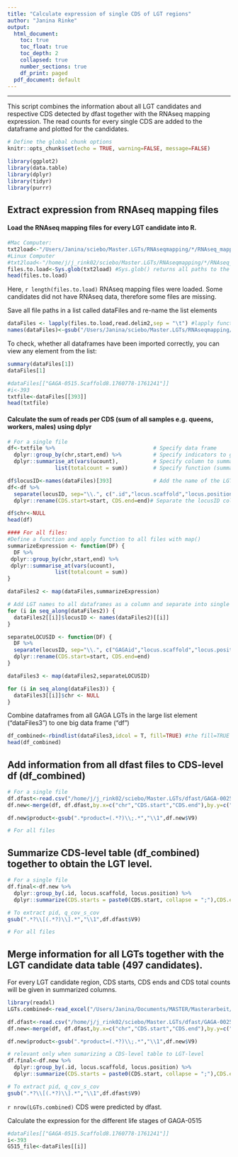 ```yaml
---
title: "Calculate expression of single CDS of LGT regions"
author: "Janina Rinke"
output: 
  html_document:
    toc: true
    toc_float: true
    toc_depth: 2
    collapsed: true
    number_sections: true
    df_print: paged
  pdf_document: default
---
```

<STYLE TYPE="text/css">
<!--
  td{
    font-family: Arial;
    font-size: 8pt;
    padding:0px;
    cellpadding="0";
    cellspacing="0"
  }
  th {
    font-family: Arial;
    font-size: 8pt;
    height: 20px;
    font-weight: bold;
    text-align: right;
    background-color: #ccccff;
  }
  table {
    border-spacing: 0px;
    border-collapse: collapse;
  }
--->
</STYLE>
---

This script combines the information about all LGT candidates and respective CDS detected by dfast together with the RNAseq mapping expression. The read counts for every single CDS are added to the dataframe and plotted for the candidates.

```r
# Define the global chunk options
knitr::opts_chunk$set(echo = TRUE, warning=FALSE, message=FALSE)
```

```r
library(ggplot2)
library(data.table)
library(dplyr)
library(tidyr)
library(purrr)
```

## Extract expression from RNAseq mapping files

#### Load the RNAseq mapping files for every LGT candidate into R.
```r
#Mac Computer:
txt2load<-"/Users/Janina/sciebo/Master.LGTs/RNAseqmapping/*/RNAseq_mapping_count_summary.txt"
#Linux Computer
#txt2load<-"/home/j/j_rink02/sciebo/Master.LGTs/RNAseqmapping/*/RNAseq_mapping_count_summary.txt"
files.to.load<-Sys.glob(txt2load) #Sys.glob() returns all paths to the files based on a wildcard pattern in our file paths
head(files.to.load)
```

Here, `r length(files.to.load)` RNAseq mapping files were loaded. Some candidates did not have RNAseq data, therefore some files are missing.

Save all file paths in a list called dataFiles and re-name the list elements
```r
dataFiles <- lapply(files.to.load,read.delim2,sep = "\t") #lapply function to read all files and save them as dataframes
names(dataFiles)<-gsub("/Users/Janina/sciebo/Master.LGTs/RNAseqmapping/(.*?)\\.fa.*","\\1",files.to.load) # gsub() selectively replaces multiple occurrences of a text within an R string ("search term", "replacement term",string searched) 
```

To check, whether all dataframes have been imported correctly, you can view any element from the list:
```r
summary(dataFiles[1])
dataFiles[1]
```


```r
#dataFiles[["GAGA-0515.Scaffold8.1760778-1761241"]]
#i<-393
txtfile<-dataFiles[[393]]
head(txtfile)
```


#### Calculate the sum of reads per CDS (sum of all samples e.g. queens, workers, males) using dplyr
```r
# For a single file
df<-txtfile %>%                               # Specify data frame
  dplyr::group_by(chr,start,end) %>%          # Specify indicators to group on 
  dplyr::summarise_at(vars(ucount),           # Specify column to summarize based on the group indicators
               list(totalcount = sum))        # Specify function (summarize as a list and save in column "totalcount")

df$locusID<-names(dataFiles)[393]             # Add the name of the LGT by adding a column called "locusID" 
df<-df %>% 
  separate(locusID, sep="\\.", c(".id","locus.scaffold","locus.position")) %>% 
  dplyr::rename(CDS.start=start, CDS.end=end)# Separate the locusID column into .id, scaffold and CDS position

df$chr<-NULL
head(df)
```

```r
#### For all files: 
#Define a function and apply function to all files with map()
summarizeExpression <- function(DF) {
  DF %>% 
 dplyr::group_by(chr,start,end) %>%          
 dplyr::summarise_at(vars(ucount),          
               list(totalcount = sum))
}

dataFiles2 <- map(dataFiles,summarizeExpression)

# Add LGT names to all dataframes as a column and separate into single columns with GAGAid, Scaffold and CDS coordinate
for (i in seq_along(dataFiles2)) {
  dataFiles2[[i]]$locusID <- names(dataFiles2)[[i]]
}

separateLOCUSID <- function(DF) {
  DF %>% 
  separate(locusID, sep="\\.", c("GAGAid","locus.scaffold","locus.position")) %>% 
  dplyr::rename(CDS.start=start, CDS.end=end)  
}

dataFiles3 <- map(dataFiles2,separateLOCUSID)

for (i in seq_along(dataFiles3)) {
  dataFiles3[[i]]$chr <- NULL
}
```

Combine dataframes from all GAGA LGTs in the large list element ("dataFiles3") to one big data frame ("df")
```r
df_combined<-rbindlist(dataFiles3,idcol = T, fill=TRUE) #the fill=TRUE option fills missing columns
head(df_combined)
```

## Add information from all dfast files to CDS-level df (df_combined)
```r
# For a single file
df.dfast<-read.csv("/home/j/j_rink02/sciebo/Master.LGTs/dfast/GAGA-0025.Scaffold15.4180270-4181120.fa/genome.gff_mod.gff",sep="\t",header=F)
df.new<-merge(df, df.dfast,by.x=c("chr","CDS.start","CDS.end"),by.y=c("V1","V4","V5"),all.x=T,all.y=T)

df.new$product<-gsub(".*product=(.*?)\\;.*","\\1",df.new$V9)

# For all files

```

## Summarize CDS-level table (df_combined) together to obtain the LGT level.
```r
# For a single file
df.final<-df.new %>%  
  dplyr::group_by(.id, locus.scaffold, locus.position) %>% 
  dplyr::summarize(CDS.starts = paste0(CDS.start, collapse = ";"),CDS.ends = paste0(CDS.end, collapse = ";"),CDS.totalcounts = paste0(totalcount, collapse = ";"),CDS.products = paste0(product, collapse = ";")) 

# To extract pid, q_cov_s_cov
gsub(".*?\\[(.*?)\\].*","\\1",df.dfast$V9)

# For all files


```


## Merge information for all LGTs together with the LGT candidate data table (497 candidates).
For every LGT candidate region, CDS starts, CDS ends and CDS total counts will be given in summarized columns.
```r
library(readxl)
LGTs.combined<-read_excel("/Users/Janina/Documents/MASTER/Masterarbeit/lgt/0_data/LGTs.combined.dfast.xlsx")
```


```r
df.dfast<-read.csv("/home/j/j_rink02/sciebo/Master.LGTs/dfast/GAGA-0025.Scaffold15.4180270-4181120.fa/genome.gff_mod.gff",sep="\t",header=F)
df.new<-merge(df, df.dfast,by.x=c("chr","CDS.start","CDS.end"),by.y=c("V1","V4","V5"),all.x=T,all.y=T)

df.new$product<-gsub(".*product=(.*?)\\;.*","\\1",df.new$V9)

# relevant only when sumarizing a CDS-level table to LGT-level
df.final<-df.new %>%  
  dplyr::group_by(.id, locus.scaffold, locus.position) %>% 
  dplyr::summarize(CDS.starts = paste0(CDS.start, collapse = ";"),CDS.ends = paste0(CDS.end, collapse = ";"),CDS.totalcounts = paste0(totalcount, collapse = ";"),CDS.products = paste0(product, collapse = ";")) 

# To extract pid, q_cov_s_cov
gsub(".*?\\[(.*?)\\].*","\\1",df.dfast$V9)
```





`r nrow(LGTs.combined)` CDS were predicted by dfast.

Calculate the expression for the different life stages of GAGA-0515
```r
#dataFiles[["GAGA-0515.Scaffold8.1760778-1761241"]]
i<-393
G515_file<-dataFiles[[i]]
```